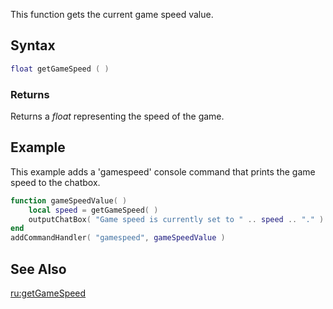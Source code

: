 {{Server client function}}

This function gets the current game speed value.

==Syntax==
<syntaxhighlight lang="lua">float getGameSpeed ( )</syntaxhighlight>

===Returns===
Returns a ''float'' representing the speed of the game.

==Example==
<section name="Server and Client" class="both" show="true">
This example adds a 'gamespeed' console command that prints the game speed to the chatbox.
<syntaxhighlight lang="lua">
function gameSpeedValue( )
    local speed = getGameSpeed( )
    outputChatBox( "Game speed is currently set to " .. speed .. "." )
end
addCommandHandler( "gamespeed", gameSpeedValue )
</syntaxhighlight>
</section>

==See Also==
{{World functions}}
[[/ru:getGameSpeed.md|ru:getGameSpeed]]